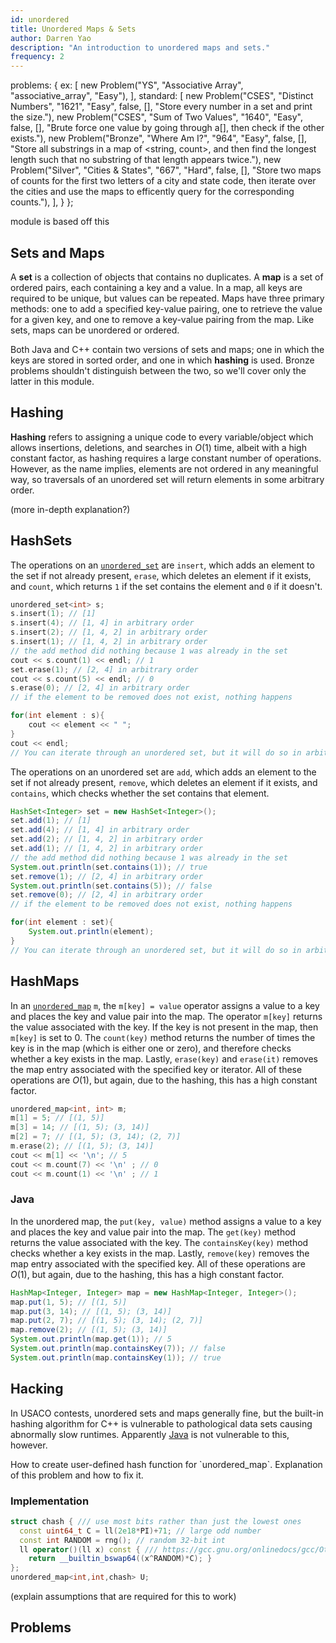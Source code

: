 ```yaml
---
id: unordered
title: Unordered Maps & Sets
author: Darren Yao
description: "An introduction to unordered maps and sets."
frequency: 2
---
```



  problems: {
    ex: [
      new Problem("YS", "Associative Array", "associative_array", "Easy"),
    ],
    standard: [
      new Problem("CSES", "Distinct Numbers", "1621", "Easy", false, [], "Store every number in a set and print the size."),
      new Problem("CSES", "Sum of Two Values", "1640", "Easy", false, [], "Brute force one value by going through a[], then check if the other exists."),
      new Problem("Bronze", "Where Am I?", "964", "Easy", false, [], "Store all substrings in a map of <string, count>, and then find the longest length such that no substring of that length appears twice."),
      new Problem("Silver", "Cities & States", "667", "Hard", false, [], "Store two maps of counts for the first two letters of a city and state code, then iterate over the cities and use the maps to efficently query for the corresponding counts."),
    ],
  }
};

<resources>
  <resource source="IUSACO" title="4.3 - Sets & Maps">module is based off this</resource>
</resources>

## Sets and Maps

A **set** is a collection of objects that contains no duplicates. A **map** is a set of ordered pairs, each containing a key and a value. In a map, all keys are required to be unique, but values can be repeated. Maps have three primary methods: one to add a specified key-value pairing, one to retrieve the value for a given key, and one to remove a key-value pairing from the map. Like sets, maps can be unordered or ordered.

Both Java and C++ contain two versions of sets and maps; one in which the keys are stored in sorted order, and one in which **hashing** is used. Bronze problems shouldn't distinguish between the two, so we'll cover only the latter in this module.

## Hashing

**Hashing** refers to assigning a unique code to every variable/object which allows insertions, deletions, and searches in $O(1)$ time, albeit with a high constant factor, as hashing requires a large constant number of operations. However, as the name implies, elements are not ordered in any meaningful way, so traversals of an unordered set will return elements in some arbitrary order. 

(more in-depth explanation?)

## HashSets

<LanguageSection>

<CPPSection>

The operations on an [`unordered_set`](http://www.cplusplus.com/reference/unordered_set/unordered_set/) are `insert`, which adds an element to the set if not already present, `erase`, which deletes an element if it exists, and `count`, which returns `1` if the set contains the element and `0` if it doesn't.

```cpp
unordered_set<int> s;
s.insert(1); // [1]
s.insert(4); // [1, 4] in arbitrary order
s.insert(2); // [1, 4, 2] in arbitrary order
s.insert(1); // [1, 4, 2] in arbitrary order
// the add method did nothing because 1 was already in the set
cout << s.count(1) << endl; // 1
set.erase(1); // [2, 4] in arbitrary order
cout << s.count(5) << endl; // 0
s.erase(0); // [2, 4] in arbitrary order
// if the element to be removed does not exist, nothing happens

for(int element : s){
    cout << element << " ";
}
cout << endl;
// You can iterate through an unordered set, but it will do so in arbitrary order
```

</CPPSection>

<JavaSection>

The operations on an unordered set are `add`, which adds an element to the set if not already present, `remove`, which deletes an element if it exists, and `contains`, which checks whether the set contains that element.

```java
HashSet<Integer> set = new HashSet<Integer>();
set.add(1); // [1]
set.add(4); // [1, 4] in arbitrary order
set.add(2); // [1, 4, 2] in arbitrary order
set.add(1); // [1, 4, 2] in arbitrary order
// the add method did nothing because 1 was already in the set
System.out.println(set.contains(1)); // true
set.remove(1); // [2, 4] in arbitrary order
System.out.println(set.contains(5)); // false
set.remove(0); // [2, 4] in arbitrary order
// if the element to be removed does not exist, nothing happens

for(int element : set){
    System.out.println(element);
}
// You can iterate through an unordered set, but it will do so in arbitrary order
```

</JavaSection>

</LanguageSection>

## HashMaps

<problems-list problems={metadata.problems.ex} />

<LanguageSection>

<CPPSection>

In an [`unordered_map`](http://www.cplusplus.com/reference/unordered_map/unordered_map/) `m`, the `m[key] = value` operator assigns a value to a key and places the key and value pair into the map. The operator `m[key]` returns the value associated with the key. If the key is not present in the map, then `m[key]` is set to 0. The `count(key)` method returns the number of times the key is in the map (which is either one or zero), and therefore checks whether a key exists in the map. Lastly, `erase(key)` and `erase(it)` removes the map entry associated with the specified key or iterator. All of these operations are $O(1)$, but again, due to the hashing, this has a high constant factor.

```cpp
unordered_map<int, int> m;
m[1] = 5; // [(1, 5)]
m[3] = 14; // [(1, 5); (3, 14)]
m[2] = 7; // [(1, 5); (3, 14); (2, 7)]
m.erase(2); // [(1, 5); (3, 14)]
cout << m[1] << '\n'; // 5
cout << m.count(7) << '\n' ; // 0
cout << m.count(1) << '\n' ; // 1
```


</CPPSection>

<JavaSection>

### Java

In the unordered map, the `put(key, value)` method assigns a value to a key and places the key and value pair into the map. The `get(key)` method returns the value associated with the key. The `containsKey(key)` method checks whether a key exists in the map. Lastly, `remove(key)` removes the map entry associated with the specified key. All of these operations are $O(1)$, but again, due to the hashing, this has a high constant factor.

```java
HashMap<Integer, Integer> map = new HashMap<Integer, Integer>();
map.put(1, 5); // [(1, 5)]
map.put(3, 14); // [(1, 5); (3, 14)]
map.put(2, 7); // [(1, 5); (3, 14); (2, 7)]
map.remove(2); // [(1, 5); (3, 14)]
System.out.println(map.get(1)); // 5
System.out.println(map.containsKey(7)); // false
System.out.println(map.containsKey(1)); // true
```

</JavaSection>

</LanguageSection>

## Hacking

In USACO contests, unordered sets and maps generally fine, but the built-in hashing algorithm for C++ is vulnerable to pathological data sets causing abnormally slow runtimes. Apparently [Java](https://codeforces.com/blog/entry/62393?#comment-464875) is not vulnerable to this, however. 

<LanguageSection>

<CPPSection>

<resources>
  <resource source="Mark Nelson" title="Hash Functions for C++ Unordered Containers" url="https://marknelson.us/posts/2011/09/03/hash-functions-for-c-unordered-containers.html" starred>How to create user-defined hash function for `unordered_map`.</resource>
  <resource title="Blowing up Unordered Map" source="CF" url="blog/entry/62393" starred>Explanation of this problem and how to fix it.</resource>
</resources>

### Implementation

<resources>
  <resource source="Benq (from KACTL)" title="HashMap" url="https://github.com/bqi343/USACO/blob/master/Implementations/content/data-structures/STL%20(5)/HashMap.h" starred> </resource>
</resources>

```cpp
struct chash { /// use most bits rather than just the lowest ones
  const uint64_t C = ll(2e18*PI)+71; // large odd number
  const int RANDOM = rng(); // random 32-bit int
  ll operator()(ll x) const { /// https://gcc.gnu.org/onlinedocs/gcc/Other-Builtins.html
    return __builtin_bswap64((x^RANDOM)*C); }
};
unordered_map<int,int,chash> U;
```

(explain assumptions that are required for this to work)


</CPPSection>

<JavaSection>



</JavaSection>

</LanguageSection>

## Problems

<problems-list problems={metadata.problems.standard} />